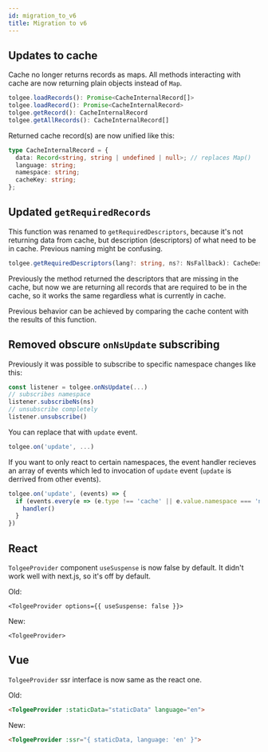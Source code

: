 ```yaml
---
id: migration_to_v6
title: Migration to v6
---
```


## Updates to cache

Cache no longer returns records as maps.
All methods interacting with cache are now returning plain objects instead of `Map`.

```ts
tolgee.loadRecords(): Promise<CacheInternalRecord[]>
tolgee.loadRecord(): Promise<CacheInternalRecord>
tolgee.getRecord(): CacheInternalRecord
tolgee.getAllRecords(): CacheInternalRecord[]
```

Returned cache record(s) are now unified like this:
```ts
type CacheInternalRecord = {
  data: Record<string, string | undefined | null>; // replaces Map()
  language: string;
  namespace: string;
  cacheKey: string;
};
```

## Updated `getRequiredRecords`

This function was renamed to `getRequiredDescriptors`, because it's not returning data from cache,
but description (descriptors) of what need to be in cache. Previous naming might be confusing.

```ts
tolgee.getRequiredDescriptors(lang?: string, ns?: NsFallback): CacheDescriptorInternal[]
```

Previously the method returned the descriptors that are missing in the cache, but now we are returning
all records that are required to be in the cache, so it works the same regardless what is currently in cache.

Previous behavior can be achieved by comparing the cache content with the results of this function.

## Removed obscure `onNsUpdate` subscribing

Previously it was possible to subscribe to specific namespace changes like this:

```ts
const listener = tolgee.onNsUpdate(...)
// subscribes namespace
listener.subscribeNs(ns)
// unsubscribe completely
listener.unsubscribe()
```

You can replace that with `update` event.

```ts
tolgee.on('update', ...)
```

If you want to only react to certain namespaces, the event handler recieves an array of events which
led to invocation of `update` event (`update` is derrived from other events).

```ts
tolgee.on('update', (events) => {
  if (events.every(e => (e.type !== 'cache' || e.value.namespace === 'namespace'))) {
    handler()
  }
})
```

## React

`TolgeeProvider` component `useSuspense` is now false by default. It didn't work well with next.js,
so it's off by default.

Old:
```tsx
<TolgeeProvider options={{ useSuspense: false }}>
```

New:
```tsx
<TolgeeProvider>
```

## Vue

`TolgeeProvider` ssr interface is now same as the react one.

Old:
```html
<TolgeeProvider :staticData="staticData" language="en">
```

New:
```html
<TolgeeProvider :ssr="{ staticData, language: 'en' }">
```
